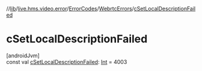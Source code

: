 //[lib](../../../../index)/[live.hms.video.error](../../index)/[ErrorCodes](../index)/[WebrtcErrors](index)/[cSetLocalDescriptionFailed](c-set-local-description-failed)

# cSetLocalDescriptionFailed

[androidJvm]\
const val [cSetLocalDescriptionFailed](c-set-local-description-failed): [Int](https://kotlinlang.org/api/latest/jvm/stdlib/kotlin/-int/index.html) = 4003
